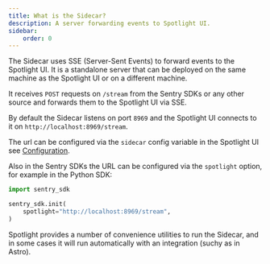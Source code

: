 ```yaml
---
title: What is the Sidecar?
description: A server forwarding events to Spotlight UI.
sidebar:
    order: 0
---
```



The Sidecar uses SSE (Server-Sent Events) to forward events to the Spotlight UI. It is a standalone server that can be deployed on the same machine as the Spotlight UI or on a different machine.

It receives `POST` requests on `/stream` from the Sentry SDKs or any other source and forwards them to the Spotlight UI via SSE.

By default the Sidecar listens on port `8969` and the Spotlight UI connects to it on `http://localhost:8969/stream`.

The url can be configured via the `sidecar` config variable in the Spotlight UI see [Configuration](/docs/reference/configuration/#sidecar).

Also in the Sentry SDKs the URL can be configured via the `spotlight` option, for example in the Python SDK:

```python {4}
import sentry_sdk

sentry_sdk.init(
    spotlight="http://localhost:8969/stream",
)
```

Spotlight provides a number of convenience utilities to run the Sidecar, and in some cases it will run automatically with an integration (suchy as in Astro).

<LinkCard title="NPX" href="./npx/" description="Run the Sidecar with Node." />
<LinkCard title="Webpack" href="./webpack/" description="Run the Sidecar as a Webpack plugin." />
<LinkCard title="Docker" href="./docker/" description="Run the Sidecar via a Docker image." />
